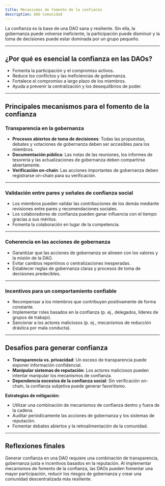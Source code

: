 ```yaml
---
title: Mecanismos de fomento de la confianza
description: DAO Comunidad
---
```


La confianza es la base de una DAO sana y resiliente. Sin ella, la gobernanza puede volverse ineficiente, la participación puede disminuir y la toma de decisiones puede estar dominada por un grupo pequeño.

---

## ¿Por qué es esencial la confianza en las DAOs?

- Fomenta la participación y el compromiso activos.
- Reduce los conflictos y las ineficiencias de gobernanza.
- Fortalece el compromiso a largo plazo de los miembros.
- Ayuda a prevenir la centralización y los desequilibrios de poder.

---

## Principales mecanismos para el fomento de la confianza

### Transparencia en la gobernanza
- **Procesos abiertos de toma de decisiones**: Todas las propuestas, debates y votaciones de gobernanza deben ser accesibles para los miembros.
- **Documentación pública**: Las notas de las reuniones, los informes de tesorería y las actualizaciones de gobernanza deben compartirse abiertamente.
- **Verificación on-chain**: Las acciones importantes de gobernanza deben registrarse on-chain para su verificación.

---

### Validación entre pares y señales de confianza social
- Los miembros pueden validar las contribuciones de los demás mediante revisiones entre pares y recomendaciones sociales.
- Los colaboradores de confianza pueden ganar influencia con el tiempo gracias a sus méritos.
- Fomenta la colaboración en lugar de la competencia.

---

### Coherencia en las acciones de gobernanza
- Garantizar que las acciones de gobernanza se alineen con los valores y la misión de la DAO.
- Evitar cambios repentinos o centralizaciones inesperadas.
- Establecer reglas de gobernanza claras y procesos de toma de decisiones predecibles.

---

### Incentivos para un comportamiento confiable
- Recompensar a los miembros que contribuyen positivamente de forma constante.
- Implementar roles basados ​​en la confianza (p. ej., delegados, líderes de grupos de trabajo).
- Sancionar a los actores maliciosos (p. ej., mecanismos de reducción drástica por mala conducta).

---

## Desafíos para generar confianza

- **Transparencia vs. privacidad**: Un exceso de transparencia puede exponer información confidencial.
- **Manipular sistemas de reputación**: Los actores maliciosos pueden intentar manipular los mecanismos de confianza.
- **Dependencia excesiva de la confianza social**: Sin verificación on-chain, la confianza subjetiva puede generar favoritismo.

**Estrategias de mitigación:**
- Utilizar una combinación de mecanismos de confianza dentro y fuera de la cadena.
- Auditar periódicamente las acciones de gobernanza y los sistemas de reputación.
- Fomentar debates abiertos y la retroalimentación de la comunidad.

---

## Reflexiones finales

Generar confianza en una DAO requiere una combinación de transparencia, gobernanza justa e incentivos basados ​​en la reputación. Al implementar mecanismos de fomento de la confianza, las DAOs pueden fomentar una mayor participación, reducir los riesgos de gobernanza y crear una comunidad descentralizada más resiliente.